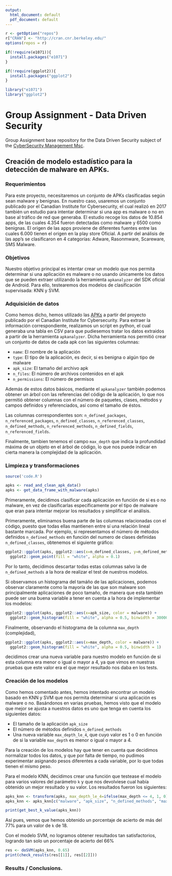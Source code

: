 ```yaml
---
output:
  html_document: default
  pdf_document: default
---
```

```r
r <- getOption("repos")
r["CRAN"] <- "http://cran.cnr.berkeley.edu/"
options(repos = r)

if(!require(e1071)){
  install.packages("e1071")
}

if(!require(ggplot2)){
  install.packages("ggplot2")
}

library("e1071")
library("ggplot2")

```

# Group Assignment - Data Driven Security

Group Assignment base repository for the Data Driven Security subject of the [CyberSecurity Management Msc](https://www.talent.upc.edu/ing/professionals/presentacio/codi/221101/cybersecurity-management/).

## Creación de modelo estadístico para la detección de malware en APKs.

### Requerimientos

Para este proyecto, necesitaremos un conjunto de APKs clasificadas según sean malware y benignas. En nuestro caso, usaremos un conjunto publicado por el Canadian Institute for Cybersecurity, el cual realizó en 2017 también un estudio para intentar determinar si una app es malware o no en base al tráfico de red que generaba. El estudio recoge los datos de 10.854 apps, de las cuales 4.354 fueron detectadas como malware y 6500 como benignas. El origen de las apps proviene de diferentes fuentes entre las cuales 6.000 tienen el origen en la play store Oficial. A partir del análisis de las app's se clasificaron en 4 categorías: Adware, Rasonmware, Scareware, SMS Malware.

### Objetivos

Nuestro objetivo principal es intentar crear un modelo que nos permita determinar si una aplicación es malware o no usando únicamente los datos que se pueden extraer utilizando la herramienta `apkanalyzer` del SDK oficial de Android. Para ello, testearemos dos modelos de clasificación supervisada: KNN y SVM.

### Adquisición de datos

Como hemos dicho, hemos utilizado las [APKs](https://iscxdownloads.cs.unb.ca/iscxdownloads/CICAndMal2017/APKs/) a partir del proyecto publicado por el Canadian Institute for Cybersecurity. Para extraer la información correspondiente, realizamos un script en python, el cual generaba una tabla en CSV para que pudiesemos tratar los datos extraidos a partir de la herramienta `apkanalyzer`. Dicha herramienta nos permitió crear un conjunto de datos de cada apk con las siguientes columnas:

- `name`: El nombre de la aplicación
- `type`: El tipo de la aplicación, es decir, si es benigna o algún tipo de malware
- `apk_size`: El tamaño del archivo apk
- `n_files`: El número de archivos contenidos en el apk
- `n_permissions`: El número de permisos

Además de estos datos básicos, mediante el `apkanalyzer` también podemos obtener un árbol con las referencias del código de la aplicación, lo que nos permitió obtener columnas con el número de paquetes, clases, métodos y campos definidos y referenciados, así como el tamaño de éstos. 

Las columnas correspondientes son: `n_defined_packages`, `n_referenced_packages`, `n_defined_classes`, `n_referenced_classes`, `n_defined_methods`, `n_referenced_methods`, `n_defined_fields`, `n_referenced_fields`. 

Finalmente, tambien tenemos el campo `max_depth` que indica la profundidad máxima de un objeto en el árbol de código, lo que nos puede indicar en cierta manera la complejidad de la aplicación.

### Limpieza y transformaciones
```r
source('code.R')

apks <- read_and_clean_apk_data()
apks <- get_data_frame_with_malware(apks)
```
Primeramente, decidimos clasificar cada aplicación en función de si es o no malware, en vez de clasificarlas específicamente por el tipo de malware que eran para intentar mejorar los resultados y simplificar el análisis.

Primeramente, eliminamos buena parte de las columnas relacionadas con el código, puesto que todas ellas mantienen entre sí una relación lineal bastante marcada. Por ejemplo, si representamos el número de métodos definidos `n_defined_methods` en función del numero de clases definidas `n_defined_classes`, obtenemos el siguiente gráfico:

```r
ggplot2::ggplot(apks, ggplot2::aes(x=n_defined_classes, y=n_defined_methods, color = malware)) +
  ggplot2::geom_point(fill = "white", alpha = 0.1)
```

Por lo tanto, decidimos descartar todas estas columnas salvo la de `n_defined_methods` a la hora de realizar el test de nuestros modelos.

Si observamos un histograma del tamáño de las aplicaciones, podemos observar claramente como la mayoría de las que son malware son principalmente aplicaciones de poco tamaño, de manera que esta también puede ser una buena variable a tener en cuenta a la hora de implementar los modelos:

```r
ggplot2::ggplot(apks, ggplot2::aes(x=apk_size, color = malware)) +
  ggplot2::geom_histogram(fill = "white", alpha = 0.5, binwidth = 300000)
```

Finalmente, observando el histograma de la columna `max_depth` (complejidad),

```r
ggplot2::ggplot(apks, ggplot2::aes(x=max_depth, color = malware)) +
  ggplot2::geom_histogram(fill = "white", alpha = 0.5, binwidth = 1)
```

decidimos crear una nueva variable para nuestro modelo en función de si esta columna era menor o igual o mayor a 4, ya que vimos en nuestras pruebas que este valor era el que mejor resultado nos daba en los tests.

### Creación de los modelos
Como hemos comentado antes, hemos intentado encontrar un modelo basado en KNN y SVM que nos permita determinar si una aplicación es malware o no. Basándonos en varias pruebas, hemos visto que el modelo que mejor se ajusta a nuestros datos es uno que tenga en cuenta los siguientes datos:

 - El tamaño de la aplicación `apk_size`
 - El número de métodos definidos `n_defined_methods`
 - Una nueva variable `max_depth_le_4`, que cuyo valor es 1 o 0 en función de si la variable `max_depth` es menor o igual o mayor a 4.

Para la creación de los modelos hay que tener en cuenta que decidimos normalizar todos los datos, y que por falta de tiempo, no pudimos experimentar asignando pesos diferentes a cada variable, por lo que todas tienen el mismo peso.

Para el modelo KNN, decidimos crear una función que testease el modelo para varios valores del parámetro `k` y que nos devolviese cual había obtenido un mejor resultado y su valor. Los resultados fueron los siguientes:

```r
apks_knn <- transform(apks, max_depth_le_4=ifelse(max_depth <= 4, 1, 0))
apks_knn <- apks_knn[c("malware", "apk_size", "n_defined_methods", "max_depth_le_4")]

print(get_best_k_value(apks_knn))
```

Así pues, vemos que hemos obtenido un porcentaje de acierto de más del 77% para un valor de `k` de 18.

Con el modelo SVM, no logramos obtener resultados tan satisfactorios, logrando tan solo un porcentaje de acierto del 66%

```r
res <- doSVM(apks_knn, 0.65)
print(check_results(res[[1]], res[[2]]))
```


### Results / Conclusions.
